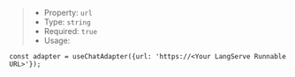 > * Property: `url`
> * Type: `string`
> * Required: `true`
> * Usage:

```tsx
const adapter = useChatAdapter({url: 'https://<Your LangServe Runnable URL>'});
```
